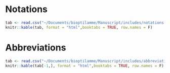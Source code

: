 # Notations {.unnumbered}

```r
tab <- read.csv("~/Documents/bioptilamme/Manuscript/includes/notations.csv", header=T, sep=";")
knitr::kable(tab, format = "html",booktabs = TRUE, row.names = F)
```

# Abbreviations {.unnumbered}
```r
tab <- read.csv("~/Documents/bioptilamme/Manuscript/includes/abbreviations.csv", header=T, sep=";")
knitr::kable(tab[-1,], format = "html",booktabs = TRUE, row.names = F)
```